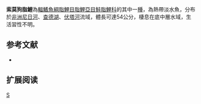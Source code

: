 {{Speciesbox 
| genus = Hydrocynus
| species = somonorum
| status = NE
| status_system = IUCN3.1
| authority =  [[Daget|Daget]], 1954
| synonyms = *''Hydrocyon somonorum,Daget, 1954''
}}
'''索莫狗脂鯉'''為[[輻鰭魚綱|輻鰭魚綱]][[脂鯉目|脂鯉目]][[脂鯉亞目|脂鯉亞目]][[鮭脂鯉科|鮭脂鯉科]]的其中一[[種|種]]，為熱帶淡水魚，分布於[[非洲|非洲]][[尼日河|尼日河]]、[[查德湖|查德湖]]、[[伏塔河|伏塔河]]流域，體長可達54公分，棲息在底中層水域，生活習性不明。

==参考文献==
{{refbegin}}
*{{FishBase_species|genus=Hydrocynus|species=somonorum|year=2014|month=1}}
{{refend}}

== 扩展阅读 ==
{{refbegin}}
{{wikispecies-inline|Hydrocynus somonorum|索莫狗脂鯉}}
{{refend}}

[[Category:狗脂鯉屬|S]]


{{魚類小作品}}